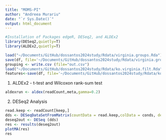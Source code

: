 ```yaml
---
title: "MOMS-PI"
author: "Andreea Murariu"
date: "`r Sys.Date()`"
output: html_document
---
```

```r
#Installation of Packages edgeR, DESeq2, and ALDEx2
library(DESeq2,quietly=T)
library(ALDEx2,quietly=T)

load("~/Documents/GitHub/dossantos2024study/Rdata/virginia.groups.Rda") #load Health v BV grouping vector for all 297 metatranscriptome samples
save(df, file='~/Documents/GitHub/dossantos2024study/Rdata/virginia.groups.Rda')
grouping <- write.csv (file="out.csv") 
load("~/Documents/GitHub/dossantos2024study/Rdata/ko.virginia.filt.Rda") #load KO aggregated FILTERED feature table
features<-save(df, file='~/Documents/GitHub/dossantos2024study/Rdata/ko.virginia.filt.Rda')
```

1. ALDEx2 - t-test and Wilcoxon rank-sum test
```r
aldexrun <- aldex(readCount,meta,gamma=0.2)

```


2. DESeq2 Analysis
```r
read.keep <- readCount[keep,]
dds <- DESeqDataSetFromMatrix(countData = read.keep,colData = conds, design= ~condition) 
deseq2out <- DESeq (dds)
res <- results(deseq2out)
plotMA(res)
res
```

